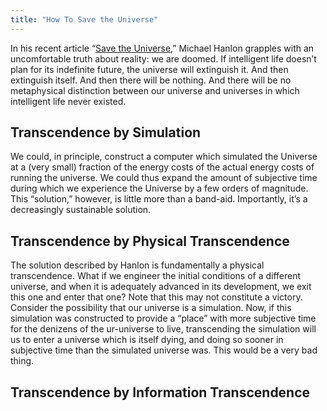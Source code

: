 ```yaml
---
title: "How To Save the Universe"
---
```


In his recent article "[Save the Universe](http://aeon.co/magazine/science/how-to-save-the-universe-from-certain-death/)," Michael Hanlon grapples with an uncomfortable truth about reality: we are doomed.  If intelligent life doesn't plan for its indefinite future, the universe will extinguish it. And then extinguish itself. And then there will be nothing. And there will be no metaphysical distinction between our universe and universes in which intelligent life never existed.

## Transcendence by Simulation

We could, in principle, construct a computer which simulated the Universe at a (very small) fraction of the energy costs of the actual energy costs of running the universe. We could thus expand the amount of subjective time during which we experience the Universe by a few orders of magnitude.  This "solution," however, is little more than a band-aid. Importantly, it's a decreasingly sustainable solution.

## Transcendence by Physical Transcendence

The solution described by Hanlon is fundamentally a physical transcendence.  What if we engineer the initial conditions of a different universe, and when it is adequately advanced in its development, we exit this one and enter that one? Note that this may not constitute a victory.  Consider the possibility that our universe is a simulation. Now, if this simulation was constructed to provide a "place" with more subjective time for the denizens of the ur-universe to live, transcending the simulation will us to enter a universe which is itself dying, and doing so sooner in subjective time than the simulated universe was. This would be a very bad thing.

## Transcendence by Information Transcendence
